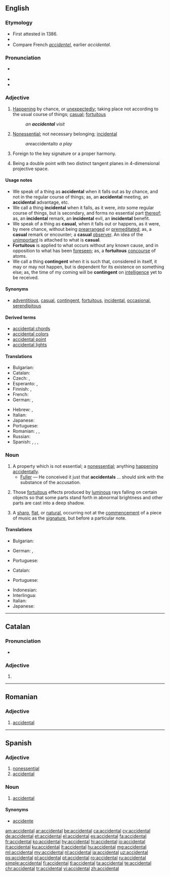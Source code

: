 ==English==

===Etymology===
* First attested in 1386.
* {{suffix|accident|al|lang=en}}
* Compare French ''[[accidentel]]'', earlier ''accidental''.

===Pronunciation===
* {{a|US}} {{IPA|/ˌæk.sə.ˈdɛn.təl/|lang=en}}
* {{audio|en-us-accidental.ogg|Audio (US)|lang=en}}
* {{rhymes|ɛntəl|lang=en}}

===Adjective===
{{en-adj}}

# [[happening|Happening]] by chance, or [[unexpectedly]]; taking place not according to the usual course of things; [[casual]]; [[fortuitous]]
#: ''an '''accidental''' visit''
# [[nonessential|Nonessential]]; not necessary belonging; [[incidental]]
#: ''are ''accidental'' to a play''
# {{context|music|lang=en}} Foreign to the key signature or a proper harmony.
# {{context|geometry|lang=en}} Being a double point with two distinct tangent planes in 4-dimensional projective space.

====Usage notes====
* We speak of a thing as '''accidental''' when it falls out as by chance, and not in the regular course of things; as, an '''accidental''' meeting, an '''accidental''' advantage, etc.
* We call a thing '''incidental''' when it falls, as it were, ''into'' some regular course of things, but is secondary, and forms no essential part [[thereof]]; as, an '''incidental''' remark, an '''incidental''' evil, an '''incidental''' benefit.
* We speak of a thing as '''casual''', when it falls out or happens, as it were, by mere chance, without being [[prearranged]] or [[premeditated]]; as, a '''casual''' remark or encounter; a '''casual''' [[observer]]. An idea of the [[unimportant]] is attached to what is '''casual'''.
* '''Fortuitous''' is applied to what occurs without any known cause, and in opposition to what has been [[foreseen]]; as, a '''fortuitous''' [[concourse]] of atoms.
* We call a thing '''contingent''' when it is such that, considered in itself, it may or may not happen, but is dependent for its existence on something else; as, the time of my coming will be '''contingent''' on [[intelligence]] yet to be received.

====Synonyms====
* [[adventitious]], [[casual]], [[contingent]], [[fortuitous]], [[incidental]], [[occasional]], [[serendipitous]]

====Derived terms====
* [[accidental chords]] 
* [[accidental colors]] 
* [[accidental point]] 
* [[accidental lights]]

====Translations====
{{trans-top|happening by chance}}
* Bulgarian: {{t+|bg|случаен}}
* Catalan: {{t+|ca|accidental|m|f}}
* Czech: {{t|cs|nahodilý}}, {{t+|cs|náhodný}}
* Esperanto: {{t|eo|neatendita}}, {{t|eo|hazarda}}
* Finnish: {{t|fi|sattumanvarainen}}, {{t+|fi|sattumalta}}
* French: {{t+|fr|accidentel}}
* German: {{t+|de|versehentlich}}, {{t+|de|zufällig}}
{{trans-mid}}
* Hebrew: {{t|he|מקרי|m|tr=miqry|sc=Hebr}}, {{t|he|מקרית|f|tr=miqryt|sc=Hebr}}
* Italian: {{t+|it|accidentale}}
* Japanese: {{t+|ja|偶然|alt=偶然の|tr=ぐうぜん, gūzen no}}
* Portuguese: {{t+|pt|acidental}}
* Romanian: {{t+|ro|accidental|m|n}}, {{t+|ro|întâmplător|m|n}}, {{t|ro|accidentală|f}}
* Russian: {{t+|ru|случайный|tr=slučájnyj}}
* Spanish: {{t+|es|accidental}}, {{t|es|casual}}, {{t+|es|imprevisto}}, {{t+|es|fortuito}}
{{trans-bottom}}

===Noun===
{{en-noun}}

# A property which is not essential; a [[nonessential]]; anything [[happening]] [[accidentally]].
#* [[Fuller]] — He conceived it just that '''accidentals''' ... should sink with the substance of the accusation.
# {{context|painting|pluralonly|lang=en}} Those [[fortuitous]] effects produced by [[luminous]] rays falling on certain objects so that some parts stand forth in abnormal brightness and other parts are cast into a deep shadow.
# {{context|music|lang=en}} A [[sharp]], [[flat]], or [[natural]], occurring not at the [[commencement]] of a piece of music as the [[signature]], but before a particular note.

====Translations====
{{trans-top|a property which is not essential}}
* Bulgarian: {{t|bg|несъществено качество}}
{{trans-mid}}
* German: {{t+|de|Zufall|m}}, {{t+|de|Versehen|n}}
{{trans-bottom}}

{{trans-top|(in plural, painting)}}
{{trans-mid}}
* Portuguese: {{t+|pt|acidente|m}}
{{trans-bottom}}

{{trans-top|(music)}}
* Catalan: {{t+|ca|accident|m}}
{{trans-mid}}
* Portuguese: {{t+|pt|acidente|m}}
{{trans-bottom}}

{{checktrans-top}}
* Indonesian: {{t+check|id|kebetulan}}
* Interlingua: {{t-check|ia|accidental}}
* Italian: {{t+check|it|accidentale}}
* Japanese: {{t+check|ja|偶然|tr=[[ぐうぜん]], gūzen|sc=Jpan}}
{{trans-bottom}}

----

==Catalan==

===Pronunciation===
* {{rhymes|al|lang=ca}}

===Adjective===
{{ca-adj|mf}}

# {{l/en|accidental}}

----

==Romanian==

===Adjective===
{{ro-adj|mn}}

# [[#English|accidental]]

----

==Spanish==

===Adjective===
{{es-adj|pl=accidentales}}

# [[nonessential]]
# [[accidental]]

===Noun===
{{es-noun|m|es}}

# {{context|music|lang=es}} [[accidental]]

====Synonyms====
* [[accidente]]

[[am:accidental]]
[[ar:accidental]]
[[be:accidental]]
[[ca:accidental]]
[[cy:accidental]]
[[de:accidental]]
[[et:accidental]]
[[el:accidental]]
[[es:accidental]]
[[fa:accidental]]
[[fr:accidental]]
[[ko:accidental]]
[[hy:accidental]]
[[hi:accidental]]
[[io:accidental]]
[[it:accidental]]
[[ku:accidental]]
[[lt:accidental]]
[[hu:accidental]]
[[mg:accidental]]
[[ml:accidental]]
[[my:accidental]]
[[nl:accidental]]
[[ja:accidental]]
[[uz:accidental]]
[[ps:accidental]]
[[pl:accidental]]
[[pt:accidental]]
[[ro:accidental]]
[[ru:accidental]]
[[simple:accidental]]
[[fi:accidental]]
[[tl:accidental]]
[[ta:accidental]]
[[te:accidental]]
[[chr:accidental]]
[[tr:accidental]]
[[vi:accidental]]
[[zh:accidental]]